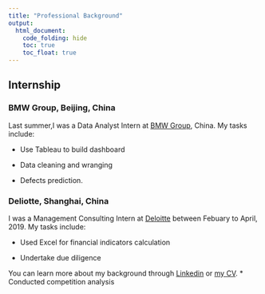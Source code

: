 ```yaml
---
title: "Professional Background"
output:
  html_document:
    code_folding: hide
    toc: true
    toc_float: true
---
```


## Internship

### BMW Group, Beijing, China

Last summer,I was a Data Analyst Intern at [BMW Group](https://www.bmw.com.cn/zh/index.html), China. My tasks include:

* Use Tableau to build dashboard

* Data cleaning and wranging

* Defects prediction.

### Deliotte, Shanghai, China
I was a Management Consulting Intern at [Deloitte](https://www2.deloitte.com/cn/zh.html) between Febuary to April, 2019. My tasks include:

* Used Excel for financial indicators calculation

* Undertake due diligence

You can learn more about my background through [Linkedin](https://www.linkedin.com/in/ying-jin-2a0863192/) or [my CV](resume.html).
* Conducted competition analysis 
